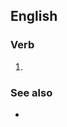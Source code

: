 ==English==

===Verb===
{{head|en|verb form}}

# {{present participle of|candle|lang=en|nocat=1}}

===See also===
* {{l|en|ear candling}}